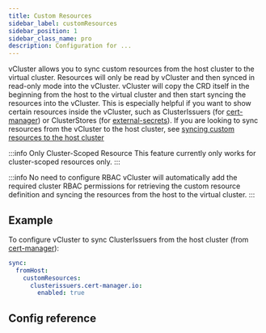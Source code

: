 ```yaml
---
title: Custom Resources
sidebar_label: customResources
sidebar_position: 1
sidebar_class_name: pro
description: Configuration for ...
---
```



<ProAdmonition/>

vCluster allows you to sync custom resources from the host cluster to the virtual cluster. Resources will only be read by vCluster and then synced in read-only mode into the vCluster. vCluster will copy the CRD itself in the beginning from the host to the virtual cluster and then start syncing the resources into the vCluster. This is especially helpful if you want to show certain resources inside the vCluster, such as ClusterIssuers (for [cert-manager](https://cert-manager.io/)) or ClusterStores (for [external-secrets](https://external-secrets.io/latest/)).
If you are looking to sync resources from the vCluster to the host cluster, see [syncing custom resources to the host cluster](../to-host/advanced/custom-resources)

:::info Only Cluster-Scoped Resource
This feature currently only works for cluster-scoped resources only.
:::

:::info No need to configure RBAC
vCluster will automatically add the required cluster RBAC permissions for retrieving the custom resource definition and syncing the resources from the host to the virtual cluster.
:::

## Example

To configure vCluster to sync ClusterIssuers from the host cluster (from [cert-manager](https://cert-manager.io/)):
```yaml
sync:
  fromHost:
    customResources:
      clusterissuers.cert-manager.io:
        enabled: true
```

## Config reference

<CustomResourceDefinitions/>
